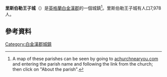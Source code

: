 {{Infobox UK place
|country =                 England
|static_image=             [[File:Risborough_Markethouse.jpg|200px]]
|static_image_caption=     Princes Risborough Market House 
|latitude=                 51.723978
|longitude=                -0.834418
|official_name=             Princes Risborough
| population = 7,978
| population_ref = <ref>[http://www.neighbourhood.statistics.gov.uk/dissemination/LeadTableView.do?a=7&b=792166&c=Princes+Risborough&d=16&e=15&g=425458&i=1001x1003x1004&m=0&r=1&s=1216585252887&enc=1&dsFamilyId=779 Neighbourhood Statistics 2001 Census]</ref>
 |shire_district=          [[Wycombe_(district)|Wycombe]]
| shire_county =            [[白金漢郡|白金漢郡]]
|region=                  東南英格蘭
|post_town=        Princes Risborough
|postcode_district = HP27
|postcode_area= HP
|dial_code=      01844
|os_grid_reference= SP798030
|ambulance_service = ?
}}
'''里斯伯勒王子城'''（{{lang-en|Princes Risborough}}）是[[英格蘭|英格蘭]][[白金漢郡|白金漢郡]]的一個城鎮<ref>A map of these parishes can be seen by going to [http://www.achurchnearyou.com/ achurchnearyou.com] {{Wayback|url=http://www.achurchnearyou.com/ |date=20210517190855 }} and entering the parish name and following the link from the church; then click on "About the parish".</ref>。里斯伯勒王子城有人口7,978人。

== 參考資料 ==
{{reflist}}

[[Category:白金漢郡城鎮|Category:白金漢郡城鎮]]